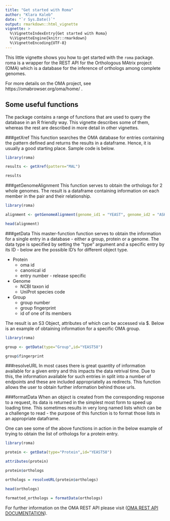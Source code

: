 ```yaml
---
title: "Get started with Roma"
author: "Klara Kaleb"
date: "`r Sys.Date()`"
output: rmarkdown::html_vignette
vignette: >
  %\VignetteIndexEntry{Get started with Roma}
  %\VignetteEngine{knitr::rmarkdown}
  %\VignetteEncoding{UTF-8}
---
```


This little vignette shows you how to get started with the `roma` package. roma is a wrapper for the REST API for the Orthologous MAtrix project (OMA) which is a  database for the inference of orthologs among complete genomes. 

For more details on the OMA project, see https://omabrowser.org/oma/home/ .

## Some useful functions
The package contains a range of functions that are used to query the database in an R friendly way. This vignette describes some of them, whereas the rest are described in more detail in other vignettes.


###getXref
This function searches the OMA database for entries containing the pattern defined and returns the results in a dataframe. Hence, it is usually a good starting place. Sample code is below.

```r
library(roma)

results <- getXref(pattern="MAL")

results
```

###getGenomeAlignment
This function serves to obtain the orthologs for 2 whole genomes. The result is a dataframe containing information on each member in the pair and their relationship. 

```r
library(roma)

alignment <- getGenomeAlignment(genome_id1 = "YEAST", genome_id2 = "ASHGO")

head(alignment)

```

###getData
This master-function function serves to obtain the information for a single entry in a database - either a group, protein or a genome. The data type is specified by setting the "type" argument and a specific entry by its ID - below are the possible ID's for different object type.

* Protein
	* oma id 
	* canonical id
	* entry number - release specific

* Genome
	* NCBI taxon id
	* UniProt species code

* Group
	* group number
	* group fingerprint
	* id of one of its members



The result is an S3 Object, attributes of which can be accessed via $. Below is an example of obtaining information for a specific OMA group.

```r
library(roma)

group <- getData(type="Group",id="YEAST58")

group$fingerprint


```

###resolveURL
In most cases there is great quantity of information available for a given entry and this impacts the data retrival time. Due to this, the information available for such entries in split into a number of endpoints and these are included appropriatelly as redirects. This function allows the user to obtain further information behind those urls. 

###formatData
When an object is created from the corresponding response to a request, its data is returned in the simplest most form to speed up loading time. This sometimes results in very long named lists which can be a challenge to read - the purpose of this function is to format those lists in an appropriate dataframe. 

One can see some of the above functions in action in the below example of trying to obtain the list of orthologs for a protein entry.

```r
library(roma)

protein <- getData(type="Protein",id="YEAST58")

attributes(protein)

protein$orthologs

orthologs = resolveURL(protein$orthologs)

head(orthologs)

formatted_orthologs = formatData(orthologs)

```

For further information on the OMA REST API please visit ([OMA REST API DOCUMENTATION](http://omadev.cs.ucl.ac.uk/api/docs)).

